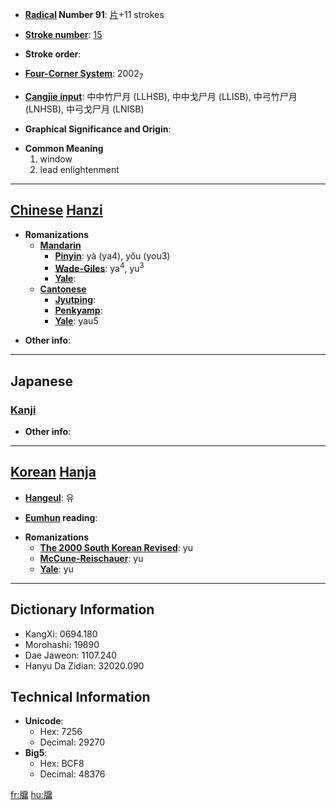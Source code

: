 * '''[[Wiktionary:Chinese radical index| Radical]] Number 91''': [[Wiktionary:Chinese radical index 片|片]]+11 strokes

* '''[[Wiktionary:Chinese total strokes index|Stroke number]]''': [[Wiktionary:Chinese total strokes index 15|15]]

* '''Stroke order''': 

* '''[[Wiktionary:Chinese four corner index|Four-Corner System]]''': 2002<sub>7</sub>

* '''[[Wiktionary:Chinese Cangjie index|Cangjie input]]''': 中中竹尸月 (LLHSB), 中中戈尸月 (LLISB), 中弓竹尸月 (LNHSB), 中弓戈尸月 (LNISB)

* '''Graphical Significance and Origin''': 

* '''Common Meaning'''
*#window
*# lead enlightenment


----

== [[Chinese]] [[Hanzi]] ==

* '''Romanizations'''
** '''[[Mandarin]]'''
*** '''[[Pinyin]]''': yà (ya4), yǒu (you3)
*** '''[[Wade-Giles]]''': ya<sup>4</sup>, yu<sup>3</sup>
*** '''[[Yale]]''': 
** '''[[Cantonese]]'''
*** '''[[Jyutping]]''':
*** '''[[Penkyamp]]''': 
*** '''[[Yale]]''': yau5

* '''Other info''': 

----

==Japanese==
===[[Kanji]]===
{{kanji|on readings=[[ゆう]] (yū), [[ゆ]] (yu)
|kun readings=[[まど]] (mado)
}}

* '''Other info''':  

----

== [[Korean]] [[Hanja]] ==

* '''[[Hangeul]]''': 유

* '''[[Eumhun]] reading''': 

* '''Romanizations'''
** '''[[The 2000 South Korean Revised Romanization|The 2000 South Korean Revised]]''': yu
** '''[[McCune-Reischauer]]''': yu
** '''[[Yale]]''': yu

----

== Dictionary Information ==

* KangXi: 0694.180
* Morohashi: 19890
* Dae Jaweon: 1107.240
* Hanyu Da Zidian: 32020.090

== Technical Information ==

* '''Unicode''':
** Hex: 7256
** Decimal: 29270
* '''Big5''':
** Hex: BCF8
** Decimal: 48376

[[fr:牖]]
[[hu:牖]]